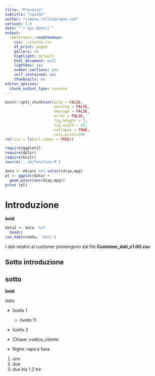 ```yaml
---
title: "Processo"
subtitle: "cas415"
author: "simona.rollet@cogne.com"
version: 1.0 
date: "`r Sys.Date()`"
output:
  rmdformats::readthedown:
    css: ./custom.css
    df_print: paged
    gallery: no
    highlight: default
    html_document: null
    lightbox: yes
    number_sections: yes
    self_contained: yes
    thumbnails: no
editor_options:
  chunk_output_type: console
---
```


```r
knitr::opts_chunk$set(echo = FALSE,
                      warning = FALSE,
                      message = FALSE,
                      error = FALSE,
                      fig.height = 7,
                      fig.width = 10,
                      collapse = TRUE,
                      cols.print=20)
rm(list = ls(all.names = TRUE))

require(ggplot2)
require(dplyr)
require(knitr)
source('../R/function.R')
```

```r
data <- mtcars %>% select(disp,mpg)
pl <- ggplot(data) + 
  geom_point(aes(disp,mpg))
print (pl)
```

# Introduzione


__bold__

```r
data2 <- data  %>%
  head()
cas_kable(data, 'dati')
```





I dati relativi al customer provengono dal file **Customer_dati_v1.00.csv**
  
## Sotto introduzione 

## sotto

__bold__

_italic_

* livello 1
  * livello 11
* livello 2

+ Chiave: codice_cliente
+ Righe: rapa e fava

1. uno
1. due
  1. due bis
1.2 tre

